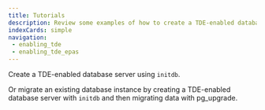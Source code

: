 ```yaml
---
title: Tutorials
description: Review some examples of how to create a TDE-enabled database server.
indexCards: simple
navigation: 
 - enabling_tde
 - enabling_tde_epas
---
```


Create a TDE-enabled database server using `initdb`.

Or migrate an existing database instance by creating a TDE-enabled database server with `initdb` and then migrating data with pg_upgrade.